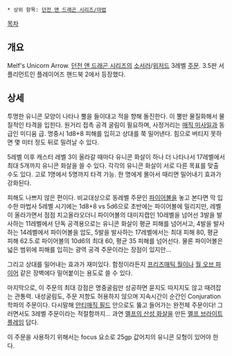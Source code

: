  * 상위 항목: [[던전 앤 드래곤 시리즈/마법]]

[[목차]]
== 개요 ==
Melf's Unicorn Arrow. [[던전 앤 드래곤 시리즈]]의 [[소서러(던전 앤 드래곤 시리즈)|소서러]]/[[위저드(던전 앤 드래곤 시리즈)|위저드]] 3레벨 [[던전 앤 드래곤 시리즈/마법|주문]]. 3.5판 서플리먼트인 플레이어즈 핸드북 2에서 등장했다.

== 상세 ==
투명한 유니콘 모양이 나타나 뿔을 들이대고 적을 향해 돌진한다. 이 뿔만 물질화해서 물질적인 타격을 입힌다. 원거리 접촉 공격 굴림이 필요하며, 사정거리는 [[매직 미사일]]과 동급인 미디움 급. 명중시 1d8+8 피해를 입히고 상대를 쭉 밀어낸다. 힘으로 버티지 못하면 몇 미터 정도 뒤로 밀려날 수 있다.

5레벨 이후 캐스터 레벨 3이 올라갈 때마다 유니콘 화살이 하나 더 나타나서 17레벨에서 최대 5개까지 유니콘 화살을 쓸 수 있다. 각각의 유니콘 화살이 서로 다른 목표를 맞출 수도 있다. 고로 1명에서 5명까지 타격 가능. 한 명에게 몰아서 때리면 밀어내기 효과가 강화된다.

피해도 나쁘지 않은 편이다. 비교대상으로 동레벨 주문인 [[파이어볼(던전 앤 드래곤 시리즈)|파이어볼]]을 놓고 본다면 막 입수한 마법사 5레벨 시기에는 1d8+8 vs 5d6으로 초반에는 파이어볼에 밀리지만, 레벨이 올라가면서 점점 치고올라오더니 파이어볼의 대미지캡인 10레벨을 넘어선 3발을 발사하는 11레벨에서 단독 공격용으로는 유니콘 화살이 평균 피해를 넘어서고, 4발을 발사하는 14레벨에서 파이어볼을 압도, 5발을 발사하는 17레벨에서는 최대 피해 80, 평균 피해 62.5.로 파이어볼의 10d6의 최대 60, 평균 35 피해를 넘어선다.
물론 파이어볼은 넓은 범위에 피해를 입히는 광역 공격 주문이라는 장점이 있지만...

그리고 상대를 밀어내는 효과가 재미있다. 함정이라든지 [[프리즈매틱 월]]이나 [[월 오브 파이어]] 같은 장벽에다 밀어붙이는 용도로 쓸 수 있다.

마지막으로, 이 주문의 최대 강점은 명중굴림만 성공하면 묻지도 따지지도 않고 때려잡는 관통력. 내성굴림도, 주문 저항도 허용하지 않으며 지속시간이 순간인 Conjuration 학파의 주문이다. 다시말해 [[안티매직 필드]] 안으로도 뚫고 들어가는 완전체 주문이다!
그러면서도 3레벨 주문이라는 적절함까지... 과연 [[멜프의 산성 화살]]을 만든 [[멜프 브라이트플레임]] 답다.

이 주문을 사용하기 위해서는 focus 요소로 25gp 값어치의 유니콘 모형이 있어야 한다. 
